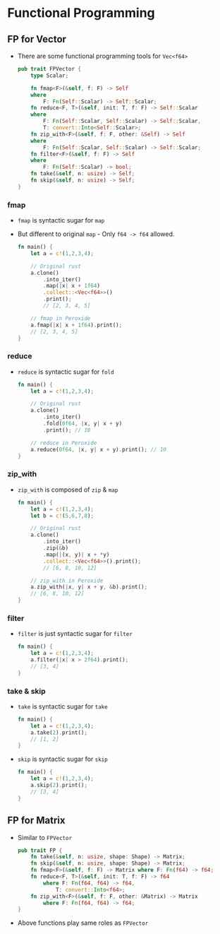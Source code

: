 # Functional Programming {#functional}

## FP for Vector

* There are some functional programming tools for `Vec<f64>`

    ```rust
    pub trait FPVector {
        type Scalar;

        fn fmap<F>(&self, f: F) -> Self
        where
            F: Fn(Self::Scalar) -> Self::Scalar;
        fn reduce<F, T>(&self, init: T, f: F) -> Self::Scalar
        where
            F: Fn(Self::Scalar, Self::Scalar) -> Self::Scalar,
            T: convert::Into<Self::Scalar>;
        fn zip_with<F>(&self, f: F, other: &Self) -> Self
        where
            F: Fn(Self::Scalar, Self::Scalar) -> Self::Scalar;
        fn filter<F>(&self, f: F) -> Self
        where
            F: Fn(Self::Scalar) -> bool;
        fn take(&self, n: usize) -> Self;
        fn skip(&self, n: usize) -> Self;
    }
    ```

### fmap

* `fmap` is syntactic sugar for `map`
* But different to original `map` - Only `f64 -> f64` allowed.

    ```rust
    fn main() {
        let a = c!(1,2,3,4);
        
        // Original rust
        a.clone()
            .into_iter()
            .map(|x| x + 1f64)
            .collect::<Vec<f64>>()
            .print();
            // [2, 3, 4, 5]
        
        // fmap in Peroxide
        a.fmap(|x| x + 1f64).print();
        // [2, 3, 4, 5]
    }
    ```

### reduce

* `reduce` is syntactic sugar for `fold`

    ```rust
    fn main() {
        let a = c!(1,2,3,4);

        // Original rust
        a.clone()
            .into_iter()
            .fold(0f64, |x, y| x + y)
            .print(); // 10

        // reduce in Peroxide
        a.reduce(0f64, |x, y| x + y).print(); // 10
    }
    ```

### zip_with

* `zip_with` is composed of `zip` & `map`

    ```rust
    fn main() {
        let a = c!(1,2,3,4);
        let b = c!(5,6,7,8);

        // Original rust
        a.clone()
            .into_iter()
            .zip(&b)
            .map(|(x, y)| x + *y)
            .collect::<Vec<f64>>().print();
            // [6, 8, 10, 12]

        // zip_with in Peroxide
        a.zip_with(|x, y| x + y, &b).print();
        // [6, 8, 10, 12]
    }
    ```

### filter

* `filter` is just syntactic sugar for `filter`

    ```rust
    fn main() {
        let a = c!(1,2,3,4);
        a.filter(|x| x > 2f64).print();
        // [3, 4]
    }
    ```

### take & skip

* `take` is syntactic sugar for `take`

    ```rust
    fn main() {
        let a = c!(1,2,3,4);
        a.take(2).print();
        // [1, 2]
    }
    ```

* `skip` is syntactic sugar for `skip`

    ```rust
    fn main() {
        let a = c!(1,2,3,4);
        a.skip(2).print();
        // [3, 4]
    }
    ```

## FP for Matrix

* Similar to `FPVector`

    ```rust
    pub trait FP {
        fn take(&self, n: usize, shape: Shape) -> Matrix;
        fn skip(&self, n: usize, shape: Shape) -> Matrix;
        fn fmap<F>(&self, f: F) -> Matrix where F: Fn(f64) -> f64;
        fn reduce<F, T>(&self, init: T, f: F) -> f64 
            where F: Fn(f64, f64) -> f64,
                T: convert::Into<f64>;
        fn zip_with<F>(&self, f: F, other: &Matrix) -> Matrix 
            where F: Fn(f64, f64) -> f64;
    }
    ```

* Above functions play same roles as `FPVector`
